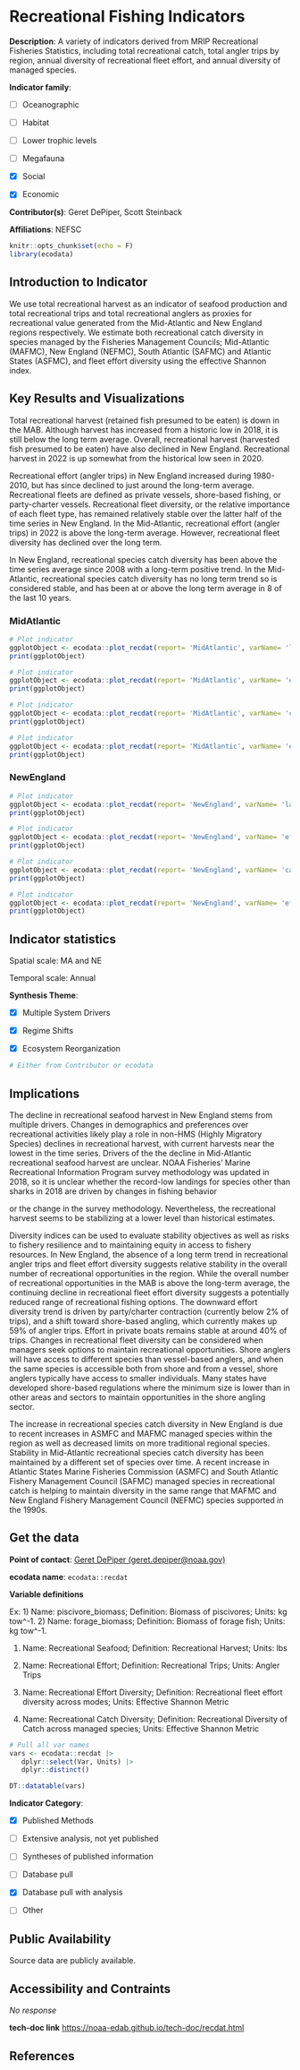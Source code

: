 # Recreational Fishing Indicators

**Description**: A variety of indicators derived from MRIP Recreational Fisheries Statistics, including total recreational catch, total angler trips by region, annual diversity of recreational fleet effort, and annual diversity of managed species.

**Indicator family**: 

- [ ] Oceanographic
- [ ] Habitat
- [ ] Lower trophic levels
- [ ] Megafauna
- [X] Social
- [X] Economic

**Contributor(s)**: Geret DePiper, Scott Steinback

**Affiliations**: NEFSC

```{r echo=FALSE}
knitr::opts_chunk$set(echo = F)
library(ecodata)
```
## Introduction to Indicator
We use total recreational harvest as an indicator of seafood production and total recreational trips and total recreational anglers as proxies for recreational value generated from the Mid-Atlantic and New England regions respectively. We estimate both recreational catch diversity in species managed by the Fisheries Management Councils; Mid-Atlantic (MAFMC), New England (NEFMC), South Atlantic (SAFMC) and Atlantic States (ASFMC), and fleet effort diversity using the effective Shannon index.

## Key Results and Visualizations
Total recreational harvest (retained fish presumed to be eaten) is down in the MAB. Although harvest has increased from a historic low in 2018, it is still below the long term average. Overall, recreational harvest (harvested fish presumed to be eaten) have also declined in New England. Recreational harvest in 2022 is up somewhat from the historical low seen in 2020.

Recreational effort (angler trips) in New England increased during 1980-2010, but has since declined to just around the long-term average. Recreational fleets are defined as private vessels, shore-based fishing, or party-charter vessels. Recreational fleet diversity, or the relative importance of each fleet type, has remained relatively stable over the latter half of the time series in New England. In the Mid-Atlantic, recreational effort (angler trips) in 2022 is above the long-term average. However, recreational fleet diversity has declined over the long term. 

In New England, recreational species catch diversity has been above the time series average since 2008 with a long-term positive trend. In the Mid-Atlantic, recreational species catch diversity has no long term trend so is considered stable, and has been at or above the long term average in 8 of the last 10 years.

### MidAtlantic

```{r plot_recdatMidAtlanticlandings}
# Plot indicator
ggplotObject <- ecodata::plot_recdat(report= 'MidAtlantic', varName= 'landings')
print(ggplotObject)
```

```{r plot_recdatMidAtlanticeffortdiversity}
# Plot indicator
ggplotObject <- ecodata::plot_recdat(report= 'MidAtlantic', varName= 'effortdiversity')
print(ggplotObject)
```

```{r plot_recdatMidAtlanticcatchdiversity}
# Plot indicator
ggplotObject <- ecodata::plot_recdat(report= 'MidAtlantic', varName= 'catchdiversity')
print(ggplotObject)
```

```{r plot_recdatMidAtlanticeffort}
# Plot indicator
ggplotObject <- ecodata::plot_recdat(report= 'MidAtlantic', varName= 'effort')
print(ggplotObject)
```

### NewEngland

```{r plot_recdatNewEnglandlandings}
# Plot indicator
ggplotObject <- ecodata::plot_recdat(report= 'NewEngland', varName= 'landings')
print(ggplotObject)
```

```{r plot_recdatNewEnglandeffortdiversity}
# Plot indicator
ggplotObject <- ecodata::plot_recdat(report= 'NewEngland', varName= 'effortdiversity')
print(ggplotObject)
```

```{r plot_recdatNewEnglandcatchdiversity}
# Plot indicator
ggplotObject <- ecodata::plot_recdat(report= 'NewEngland', varName= 'catchdiversity')
print(ggplotObject)
```

```{r plot_recdatNewEnglandeffort}
# Plot indicator
ggplotObject <- ecodata::plot_recdat(report= 'NewEngland', varName= 'effort')
print(ggplotObject)
```


## Indicator statistics 
Spatial scale: MA and NE

Temporal scale: Annual

**Synthesis Theme**:

- [X] Multiple System Drivers
- [X] Regime Shifts
- [X] Ecosystem Reorganization

```{r autostats_recdat}
# Either from Contributor or ecodata
```

## Implications
The decline in recreational seafood harvest in New England stems from multiple drivers. Changes in demographics and preferences over recreational activities likely play a role in non-HMS (Highly Migratory Species) declines in recreational harvest, with current harvests near the lowest in the time series. Drivers of the the decline in Mid-Atlantic recreational seafood harvest are unclear. NOAA Fisheries’ Marine Recreational Information Program survey methodology was updated in 2018, so it is unclear whether the record-low landings for species other than sharks in 2018 are driven by changes in fishing behavior
or the change in the survey methodology. Nevertheless, the recreational harvest seems to be stabilizing at a lower level than historical estimates.

Diversity indices can be used to evaluate stability objectives as well as risks to fishery resilience and to maintaining equity in access to fishery resources. In New England, the absence of a long term trend in recreational angler trips and fleet effort diversity suggests relative stability in the overall number of recreational opportunities in the region. While the overall number of recreational opportunities in the MAB is above the long-term average, the continuing decline in recreational fleet effort diversity suggests a potentially reduced range of recreational fishing options. The downward effort diversity trend is driven by party/charter contraction (currently below 2% of trips), and a shift toward shore-based angling, which currently makes up 59% of angler trips. Effort in private boats remains stable at around 40% of trips. Changes in recreational fleet diversity can be considered when managers seek options to maintain recreational opportunities. Shore anglers will have access to different species than vessel-based anglers, and when the same species is accessible both from shore and from a vessel, shore anglers typically have access to smaller individuals. Many states have developed shore-based regulations where the minimum size is lower than in other areas and sectors to maintain opportunities in the shore angling sector.

The increase in recreational species catch diversity in New England is due to recent increases in ASMFC and MAFMC managed species within the region as well as decreased limits on more traditional regional species. Stability in Mid-Atlantic recreational species catch diversity has been maintained by a different set of species over time. A recent increase in Atlantic States Marine Fisheries Commission (ASMFC) and South Atlantic Fishery Management Council (SAFMC) managed species in recreational catch is helping to maintain diversity in the same range that MAFMC and New England Fishery Management Council (NEFMC) species supported in the 1990s.

## Get the data

**Point of contact**: [Geret DePiper (geret.depiper@noaa.gov)](mailto:Geret DePiper (geret.depiper@noaa.gov)){.email}

**ecodata name**: `ecodata::recdat`

**Variable definitions**

Ex: 1) Name: piscivore_biomass; Definition: Biomass of piscivores; Units: kg tow^-1. 2) Name: forage_biomass; Definition: Biomass of forage fish; Units: kg tow^-1. 
 
1) Name: Recreational Seafood; Definition: Recreational Harvest; Units: lbs 
2) Name: Recreational Effort; Definition: Recreational Trips; Units: Angler Trips 
3) Name: Recreational Effort Diversity; Definition: Recreational fleet effort diversity across modes; Units: Effective Shannon Metric 
4) Name: Recreational Catch Diversity; Definition: Recreational Diversity of Catch across managed species; Units: Effective Shannon Metric

```{r vars_recdat}
# Pull all var names
vars <- ecodata::recdat |>
   dplyr::select(Var, Units) |>
   dplyr::distinct()

DT::datatable(vars)
```
**Indicator Category**:

- [X] Published Methods
- [ ] Extensive analysis, not yet published
- [ ] Syntheses of published information
- [ ] Database pull
- [X] Database pull with analysis
- [ ] Other

## Public Availability

Source data are publicly available.

## Accessibility and Contraints

_No response_

**tech-doc link**
<https://noaa-edab.github.io/tech-doc/recdat.html>

## References


